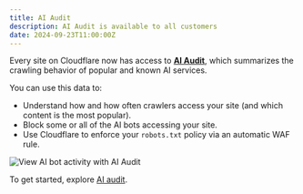 ```yaml
---
title: AI Audit
description: AI Audit is available to all customers
date: 2024-09-23T11:00:00Z
---
```


Every site on Cloudflare now has access to [**AI Audit**](/ai-audit/), which summarizes the crawling behavior of popular and known AI services.

You can use this data to:

- Understand how and how often crawlers access your site (and which content is the most popular).
- Block some or all of the AI bots accessing your site.
- Use Cloudflare to enforce your `robots.txt` policy via an automatic WAF rule.

![View AI bot activity with AI Audit](~/assets/images/changelog/ai-audit/ai-audit-overview.png)

To get started, explore [AI audit](/ai-audit/).
